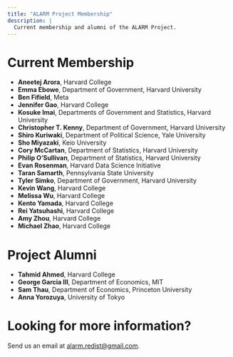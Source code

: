 ```yaml
---
title: "ALARM Project Membership"
description: |
  Current membership and alumni of the ALARM Project.
---
```


# Current Membership
* **Aneetej Arora**, Harvard College
* **Emma Ebowe**, Department of Government, Harvard University
* **Ben Fifield**, Meta
* **Jennifer Gao**, Harvard College
* **Kosuke Imai**, Departments of Government and Statistics, Harvard University
* **Christopher T. Kenny**, Department of Government, Harvard University
* **Shiro Kuriwaki**, Department of Political Science, Yale University
* **Sho Miyazaki**, Keio University
* **Cory McCartan**, Department of Statistics, Harvard University
* **Philip O'Sullivan**, Department of Statistics, Harvard University
* **Evan Rosenman**, Harvard Data Science Initiative
* **Taran Samarth**, Pennsylvania State University
* **Tyler Simko**, Department of Government, Harvard University
* **Kevin Wang**, Harvard College
* **Melissa Wu**, Harvard College
* **Kento Yamada**, Harvard College
* **Rei Yatsuhashi**, Harvard College
* **Amy Zhou**, Harvard College
* **Michael Zhao**, Harvard College

# Project Alumni
* **Tahmid Ahmed**, Harvard College
* **George Garcia III**, Department of Economics, MIT
* **Sam Thau**, Department of Economics, Princeton University
* **Anna Yorozuya**, University of Tokyo


# Looking for more information?
Send us an email at <alarm.redist@gmail.com>.
